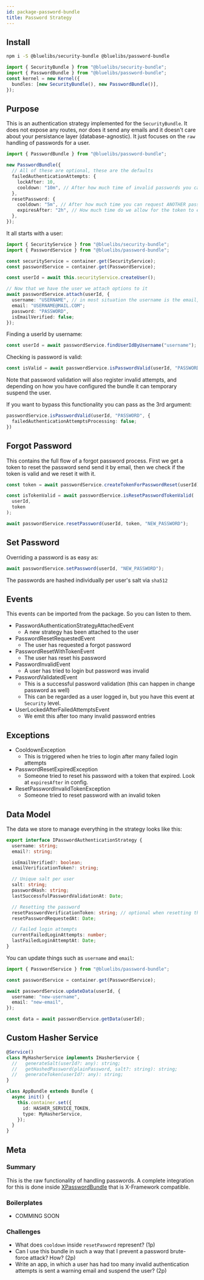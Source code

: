 ```yaml
---
id: package-password-bundle
title: Password Strategy
---
```



<PackageHeader version="1.1.1" packageName="password-bundle" containsTypeDefs />

## Install

```bash
npm i -S @bluelibs/security-bundle @bluelibs/password-bundle
```

```ts
import { SecurityBundle } from "@bluelibs/security-bundle";
import { PasswordBundle } from "@bluelibs/password-bundle";
const kernel = new Kernel({
  bundles: [new SecurityBundle(), new PasswordBundle()],
});
```

## Purpose

This is an authentication strategy implemented for the `SecurityBundle`. It does not expose any routes, nor does it send any emails and it doesn't care about your persistance layer (database-agnostic). It just focuses on the `raw` handling of passwords for a user.

```typescript
import { PasswordBundle } from "@bluelibs/password-bundle";

new PasswordBundle({
  // All of these are optional, these are the defaults
  failedAuthenticationAttempts: {
    lockAfter: 10,
    cooldown: "10m", // After how much time of invalid passwords you can try again to login
  },
  resetPassword: {
    cooldown: "5m", // After how much time you can request ANOTHER password reset request
    expiresAfter: "2h", // How much time do we allow for the token to exist
  },
});
```

It all starts with a user:

```typescript
import { SecurityService } from "@bluelibs/security-bundle";
import { PasswordService } from "@bluelibs/password-bundle";

const securityService = container.get(SecurityService);
const passwordService = container.get(PasswordService);

const userId = await this.securityService.createUser();

// Now that we have the user we attach options to it
await passwordService.attach(userId, {
  username: "USERNAME", // in most situation the username is the email, in fact.
  email: "USERNAME@MAIL.COM";
  password: "PASSWORD",
  isEmailVerified: false;
});
```

Finding a userId by username:

```typescript
const userId = await passwordService.findUserIdByUsername("username");
```

Checking is password is valid:

```typescript
const isValid = await passwordService.isPasswordValid(userId, "PASSWORD");
```

Note that password validation will also register invalid attempts, and depending on how you have configured the bundle it can temporary suspend the user.

If you want to bypass this functionality you can pass as the 3rd argument:

```typescript
passwordService.isPasswordValid(userId, "PASSWORD", {
  failedAuthenticationAttemptsProcessing: false;
})
```

## Forgot Password

This contains the full flow of a forgot password process. First we get a token to reset the password send send it by email, then we check if the token is valid and we reset it with it.

```typescript
const token = await passwordService.createTokenForPasswordReset(userId);

const isTokenValid = await passwordService.isResetPasswordTokenValid(
  userId,
  token
);

await passwordService.resetPassword(userId, token, "NEW_PASSWORD");
```

## Set Password

Overriding a password is as easy as:

```typescript
await passwordService.setPassword(userId, "NEW_PASSWORD");
```

The passwords are hashed individually per user's salt via `sha512`

## Events

This events can be imported from the package. So you can listen to them.

- PasswordAuthenticationStrategyAttachedEvent
  - A new strategy has been attached to the user
- PasswordResetRequestedEvent
  - The user has requested a forgot password
- PasswordResetWithTokenEvent
  - The user has reset his password
- PasswordInvalidEvent
  - A user has tried to login but password was invalid
- PasswordValidatedEvent
  - This is a successful password validation (this can happen in change password as well)
  - This can be regarded as a user logged in, but you have this event at `Security` level.
- UserLockedAfterFailedAttemptsEvent
  - We emit this after too many invalid password entries

## Exceptions

- CooldownException
  - This is triggered when he tries to login after many failed login attempts
- PasswordResetExpiredException
  - Someone tried to reset his password with a token that expired. Look at `expiresAfter` in config.
- ResetPasswordInvalidTokenException
  - Someone tried to reset password with an invalid token

## Data Model

The data we store to manage everything in the strategy looks like this:

```ts
export interface IPasswordAuthenticationStrategy {
  username: string;
  email?: string;

  isEmailVerified?: boolean;
  emailVerificationToken?: string;

  // Unique salt per user
  salt: string;
  passwordHash: string;
  lastSuccessfulPasswordValidationAt: Date;

  // Resetting the password
  resetPasswordVerificationToken: string; // optional when resetting the password
  resetPasswordRequestedAt: Date;

  // Failed login attempts
  currentFailedLoginAttempts: number;
  lastFailedLoginAttemptAt: Date;
}
```

You can update things such as `username` and `email`:

```ts
import { PasswordService } from "@bluelibs/password-bundle";

const passwordService = container.get(PasswordService);

await passwordService.updateData(userId, {
  username: "new-username",
  email: "new-email",
});

const data = await passwordService.getData(userId);
```

## Custom Hasher Service

```ts
@Service()
class MyHasherService implements IHasherService {
  //   generateSalt(userId?: any): string;
  //   getHashedPassword(plainPassword, salt?: string): string;
  //   generateToken(userId?: any): string;
}

class AppBundle extends Bundle {
  async init() {
    this.container.set({
      id: HASHER_SERVICE_TOKEN,
      type: MyHasherService,
    });
  }
}
```

## Meta

### Summary

This is the raw functionality of handling passwords. A complete integration for this is done inside [XPasswordBundle](package-x-password) that is X-Framework compatible.

### Boilerplates

- COMMING SOON

### Challenges

- What does `cooldown` inside `resetPasword` represent? (1p)
- Can I use this bundle in such a way that I prevent a password brute-force attack? How? (2p)
- Write an app, in which a user has had too many invalid authentication attempts is sent a warning email and suspend the user? (2p)
